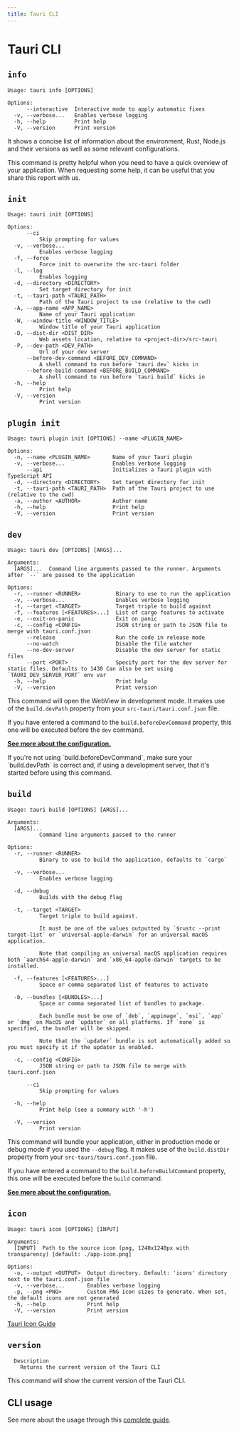 ```yaml
---
title: Tauri CLI
---
```



# Tauri CLI

## `info`

<Command name="info" />

```
Usage: tauri info [OPTIONS]

Options:
      --interactive  Interactive mode to apply automatic fixes
  -v, --verbose...   Enables verbose logging
  -h, --help         Print help
  -V, --version      Print version
```

It shows a concise list of information about the environment, Rust, Node.js and their versions as well as some relevant configurations.

<Callout kind="info">
  This command is pretty helpful when you need to have a quick overview of your
  application. When requesting some help, it can be useful that you share this
  report with us.
</Callout>

## `init`

<Command name="init" />

```
Usage: tauri init [OPTIONS]

Options:
      --ci
          Skip prompting for values
  -v, --verbose...
          Enables verbose logging
  -f, --force
          Force init to overwrite the src-tauri folder
  -l, --log
          Enables logging
  -d, --directory <DIRECTORY>
          Set target directory for init
  -t, --tauri-path <TAURI_PATH>
          Path of the Tauri project to use (relative to the cwd)
  -A, --app-name <APP_NAME>
          Name of your Tauri application
  -W, --window-title <WINDOW_TITLE>
          Window title of your Tauri application
  -D, --dist-dir <DIST_DIR>
          Web assets location, relative to <project-dir>/src-tauri
  -P, --dev-path <DEV_PATH>
          Url of your dev server
      --before-dev-command <BEFORE_DEV_COMMAND>
          A shell command to run before `tauri dev` kicks in
      --before-build-command <BEFORE_BUILD_COMMAND>
          A shell command to run before `tauri build` kicks in
  -h, --help
          Print help
  -V, --version
          Print version
```

## `plugin init`

<Command name="plugin init" />

```
Usage: tauri plugin init [OPTIONS] --name <PLUGIN_NAME>

Options:
  -n, --name <PLUGIN_NAME>       Name of your Tauri plugin
  -v, --verbose...               Enables verbose logging
      --api                      Initializes a Tauri plugin with TypeScript API
  -d, --directory <DIRECTORY>    Set target directory for init
  -t, --tauri-path <TAURI_PATH>  Path of the Tauri project to use (relative to the cwd)
  -a, --author <AUTHOR>          Author name
  -h, --help                     Print help
  -V, --version                  Print version
```

## `dev`

<Command name="dev" />

```
Usage: tauri dev [OPTIONS] [ARGS]...

Arguments:
  [ARGS]...  Command line arguments passed to the runner. Arguments after `--` are passed to the application

Options:
  -r, --runner <RUNNER>           Binary to use to run the application
  -v, --verbose...                Enables verbose logging
  -t, --target <TARGET>           Target triple to build against
  -f, --features [<FEATURES>...]  List of cargo features to activate
  -e, --exit-on-panic             Exit on panic
  -c, --config <CONFIG>           JSON string or path to JSON file to merge with tauri.conf.json
      --release                   Run the code in release mode
      --no-watch                  Disable the file watcher
      --no-dev-server             Disable the dev server for static files
      --port <PORT>               Specify port for the dev server for static files. Defaults to 1430 Can also be set using `TAURI_DEV_SERVER_PORT` env var
  -h, --help                      Print help
  -V, --version                   Print version
```

This command will open the WebView in development mode. It makes use of the `build.devPath` property from your `src-tauri/tauri.conf.json` file.

If you have entered a command to the `build.beforeDevCommand` property, this one will be executed before the `dev` command.

**[See more about the configuration.](./config.md#build)**

<Callout kind="caution" title="Troubleshooting">
  If you're not using `build.beforeDevCommand`, make sure your `build.devPath`
  is correct and, if using a development server, that it's started before using
  this command.
</Callout>

## `build`

<Command name="build" />

```
Usage: tauri build [OPTIONS] [ARGS]...

Arguments:
  [ARGS]...
          Command line arguments passed to the runner

Options:
  -r, --runner <RUNNER>
          Binary to use to build the application, defaults to `cargo`

  -v, --verbose...
          Enables verbose logging

  -d, --debug
          Builds with the debug flag

  -t, --target <TARGET>
          Target triple to build against.
          
          It must be one of the values outputted by `$rustc --print target-list` or `universal-apple-darwin` for an universal macOS application.
          
          Note that compiling an universal macOS application requires both `aarch64-apple-darwin` and `x86_64-apple-darwin` targets to be installed.

  -f, --features [<FEATURES>...]
          Space or comma separated list of features to activate

  -b, --bundles [<BUNDLES>...]
          Space or comma separated list of bundles to package.
          
          Each bundle must be one of `deb`, `appimage`, `msi`, `app` or `dmg` on MacOS and `updater` on all platforms. If `none` is specified, the bundler will be skipped.
          
          Note that the `updater` bundle is not automatically added so you must specify it if the updater is enabled.

  -c, --config <CONFIG>
          JSON string or path to JSON file to merge with tauri.conf.json

      --ci
          Skip prompting for values

  -h, --help
          Print help (see a summary with '-h')

  -V, --version
          Print version
```

This command will bundle your application, either in production mode or debug mode if you used the `--debug` flag. It makes use of the `build.distDir` property from your `src-tauri/tauri.conf.json` file.

If you have entered a command to the `build.beforeBuildCommand` property, this one will be executed before the `build` command.

**[See more about the configuration.](./config.md#build)**

## `icon`

<Command name="icon" />

```
Usage: tauri icon [OPTIONS] [INPUT]

Arguments:
  [INPUT]  Path to the source icon (png, 1240x1240px with transparency) [default: ./app-icon.png]

Options:
  -o, --output <OUTPUT>  Output directory. Default: 'icons' directory next to the tauri.conf.json file
  -v, --verbose...       Enables verbose logging
  -p, --png <PNG>        Custom PNG icon sizes to generate. When set, the default icons are not generated
  -h, --help             Print help
  -V, --version          Print version
```

[Tauri Icon Guide](../guides/features/icons.md)

## `version`

<Command name="--version" />

```
  Description
    Returns the current version of the Tauri CLI
```

This command will show the current version of the Tauri CLI.

## CLI usage

See more about the usage through this [complete guide](../guides/development/development-cycle.md).
